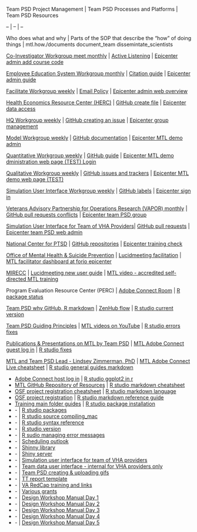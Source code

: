 Team PSD Project Management | Team PSD Processes and Platforms | Team PSD Resources















-- | -- | --















Who does what and why | Parts of the SOP that describe the "how" of doing things | mtl.how./documents document_team dissemintate_scientists















[Co-Investigator Workgroup meet monthly](http://mtl.how/team) | [Active Listening](https://raw.githubusercontent.com/lzim/teampsd/tree/master/resources/listening) | [Epicenter admin add course code](https://raw.githubusercontent.com/lzim/teampsd/master/resources/training_guides/mtl_how_demo/course_code.md)















[Employee Education System Workgroup monthly](http://mtl.how/team) | [Citation guide](https://raw.githubusercontent.com/lzim/teampsd/master/resources/citation/citation.pdf) | [Epicenter admin guide](https://raw.githubusercontent.com/lzim/teampsd/tree/master/resources/training_guides/mtl_how_facilitate/mtl_demo_admin)















[Facilitate Workgroup weekly](http://mtl.how/team) | [Email Policy](https://raw.githubusercontent.com/lzim/teampsd/master/resources/training_guides/teampsd_emails.md) | [Epicenter admin web overview](https://raw.githubusercontent.com/lzim/teampsd/master/resources/training_guides/mtl_how_facilitate/epicenter_admin/admin_web_page_overview.md)















[Health Economics Resource Center (HERC)](https://www.research.va.gov/) | [GitHub create file](https://raw.githubusercontent.com/lzim/teampsd/master/resources/training_guides/github/new_file.md) | [Epicenter data access](https://raw.githubusercontent.com/lzim/teampsd/master/resources/cheatsheets/mtl_how_data_cheatsheet.pdf)















[HQ Workgroup weekly](http://mtl.how/team) | [GitHub creating an issue](https://help.github.com/en/github/managing-your-work-on-github/creating-an-issue) | [Epicenter group management](https://raw.githubusercontent.com/lzim/teampsd/master/resources/training_guides/mtl_how_facilitate/mtl_demo_admin/mtl_demo_webmaster.md)















[Model Workgroup weekly](http://mtl.how/team) | [GitHub documentation](https://raw.githubusercontent.com/lzim/teampsd/master/resources/maps/documentation_map.pdf) | [Epicenter MTL demo admin](https://raw.githubusercontent.com/lzim/teampsd/master/resources/training_guides/mtl_how_facilitate/mtl_demo_admin/mtl_demo_webmaster.md)















[Quantitative Workgroup weekly](http://mtl.how/team) | [GitHub guide](https://raw.githubusercontent.com/lzim/teampsd/master/resources/training_guides/github/github_guide.md) | [Epicenter MTL demo dministration web page (TEST) Login](https://forio.com/app/va/va-psd-test-demo/login.html)















[Qualitative Workgroup weekly](http://mtl.how/team) | [GitHub issues and trackers](https://raw.githubusercontent.com/lzim/teampsd/master/resources/training_guides/github/issues_and_trackers_management.md) | [Epicenter MTL demo web page (TEST)](https://forio.com/app/va/va-psd-test-demo/mtl_demo.html)















[Simulation User Interface Workgroup weekly](http://mtl.how/team) | [GitHub labels](https://raw.githubusercontent.com/lzim/teampsd/master/resources/training_guides/github/labels_management.md) | [Epicenter sign in](https://forio.com/epicenter/sign-in)















[Veterans Advisory Partnership for Operations Research (VAPOR) monthly](http://mtl.how/team) | [GitHub pull requests conflicts](https://raw.githubusercontent.com/lzim/teampsd/master/resources/training_guides/github/pull_requests_with_conflicts.md) | [Epicenter team PSD group](https://raw.githubusercontent.com/lzim/teampsd/master/resources/training_guides/mtl_how_facilitate/epicenter_admin/group_management.md)















[Simulation User Interface for Team of VHA Providers](mtl.how/sim)| [GitHub pull requests](https://raw.githubusercontent.com/lzim/teampsd/master/resources/training_guides/github/pull_requests_and_branches_management.md) | [Epicenter team PSD web admin](https://raw.githubusercontent.com/lzim/teampsd/master/resources/training_guides/mtl_how_facilitate/mtl_demo_admin/Team_PSD_Webmaster.md)















[National Center for PTSD](https://www.ptsd.va.gov/) | [GitHub repositories](https://raw.githubusercontent.com/lzim/teampsd/master/resources/training_guides/github/repositories.md) | [Epicenter training check](https://raw.githubusercontent.com/lzim/teampsd/master/resources/training_guides/mtl_how_facilitate/teampsd_admin/training_outline.md)















[Office of Mental Health & Suicide Prevention](https://www.mentalhealth.va.gov/) | [Lucidmeeting facilitation](https://raw.githubusercontent.com/lzim/teampsd/master/resources/training_guides/mtl_how_lucid/meeting_facilitation.md) | [MTL facilitator dashboard at forio epicenter](mtl.how/facilitate)















[MIRECC](https://www.mirecc.va.gov/) | [Lucidmeeting new user guide](https://www.lucidmeetings.com/sites/default/files/new-user-guide.pdf) | [MTL video - accredited self-directed MTL training](mtl.how/tms)















Program Evaluation Resource Center (PERC) | [ Adobe Connect Room](https://va-eerc-ees.adobeconnect.com/team_psd/) | [R package status](https://raw.githubusercontent.com/lzim/teampsd/master/resources/r/packages/Rpackage_status.R)















[Team PSD why GitHub, R markdown](https://raw.githubusercontent.com/lzim/teampsd/master/mtl_facilitate_workgroup/mtl_menu/README.md) | [ZenHub flow](https://raw.githubusercontent.com/lzim/teampsd/master/resources/maps/zenhub_flow.pdf) | [R studio current version](https://raw.githubusercontent.com/lzim/teampsd/master/resources/r/README.md)















[Team PSD Guiding Principles](https://raw.githubusercontent.com/lzim/teampsd/master/resources/training_guides/teampsd_guiding_principles.md) | [MTL videos on YouTube](https://www.youtube.com/user/LZPhD) | [R studio errors fixes](https://raw.githubusercontent.com/lzim/teampsd/tree/master/resources/r/errors_fixes)















[Publications & Presentations on MTL by Team PSD](mtl.how/refs) | [MTL Adobe Connect guest log in](https://raw.githubusercontent.com/lzim/teampsd/master/resources/training_guides/mtl_how_live/guest_login.md) | [R studio fixes](https://raw.githubusercontent.com/lzim/teampsd/master/resources/r/errors_fixes/rqda_gui.md)















[MTL and Team PSD Lead - Lindsey Zimmerman, PhD](mtl.how/lz) | [MTL Adobe Connect Live cheatsheet](https://raw.githubusercontent.com/lzim/teampsd/master/resources/cheatsheets/mtl_how_live_cheatsheet.pdf) | [R studio general guides markdown](https://rmarkdown.rstudio.com/)















- | [Adobe Connect host log in](https://raw.githubusercontent.com/lzim/teampsd/master/resources/training_guides/mtl_how_live/host_login.md) | [R studio ggplot2 in r](https://raw.githubusercontent.com/lzim/teampsd/tree/master/resources/r/ggplot2)















- | [MTL GitHub Repository of Resources](mtl.how/github) | [R studio markdown cheatsheet](https://raw.githubusercontent.com/lzim/teampsd/master/resources/r/rmarkdown_guides/rmarkdown-cheatsheet-2.0.pdf)















- | [OSF project registration cheatsheet](https://raw.githubusercontent.com/lzim/teampsd/master/resources/cheatsheets/mtl_how_osf_cheatsheet.pdf) | [R studio markdown language](https://raw.githubusercontent.com/lzim/teampsd/master/resources/training_guides/r/markdown.md)















- | [OSF project registration](https://raw.githubusercontent.com/lzim/teampsd/master/resources/training_guides/mtl_how_osf/osf_project_registration.md) | [R studio markdown reference guide](https://raw.githubusercontent.com/lzim/teampsd/master/resources/r/rmarkdown_guides/rmarkdown-reference.pdf)















- | [Training main folder guides](https://raw.githubusercontent.com/lzim/teampsd/tree/master/resources/training_guides) | [R studio package installation](https://raw.githubusercontent.com/lzim/teampsd/tree/master/resources/r/packages)















- | - | [R studio packages](https://raw.githubusercontent.com/lzim/teampsd/tree/master/resources/r/packages)















- | - | [R studio source compiling_mac](https://raw.githubusercontent.com/lzim/teampsd/master/resources/r/errors_fixes/source%20compiling_mac.md)















- | - | [R studio syntax reference](https://raw.githubusercontent.com/lzim/teampsd/master/resources/r/rmarkdown_guides/rmarkdown-reference.pdf)















- | - | [R studio version](https://raw.githubusercontent.com/lzim/teampsd/master/resources/r/README.md)















- | - | [R sudio managing error messages](https://raw.githubusercontent.com/lzim/teampsd/tree/master/resources/r/errors_fixes)















- | - | [Scheduling outlook](https://raw.githubusercontent.com/lzim/teampsd/master/resources/training_guides/emails_outlook/scheduling_outlook.md)















- | - | [Shinny library](https://raw.githubusercontent.com/lzim/teampsd/master/mtl_facilitate_workgroup/mtl_menu/ui.R)















- | - | [Shiny server](https://raw.githubusercontent.com/lzim/teampsd/master/mtl_facilitate_workgroup/mtl_menu/server.R)















- | - | [Simulation user interface for team of VHA providers](mtl.how/sim)















- | - | [Team data user interface - internal for VHA providers only](mtl.how/data)















- | - | [Team PSD creating & uploading gifs](https://raw.githubusercontent.com/lzim/teampsd/tree/master/resources/training_guides/gifs)















- | - | [TT report template](https://raw.githubusercontent.com/lzim/teampsd/master/resources/training_guides/emails_outlook/tt_teampsd.md)
















- | - | [VA RedCap training and links](https://raw.githubusercontent.com/lzim/teampsd/master/resources/training_guides/redcap/va_redcap.md)















- | - | [Various grants](https://raw.githubusercontent.com/lzim/teampsd/tree/master/mtl_facilitate_workgroup/evaluation)




- | - | [Design Workshop Manual Day 1](https://raw.githubusercontent.com/lijenn/teampsdprototype/master/resources/design/design_workshop_manual/day_1_design_workshop_manual.md)
- | - | [Design Workshop Manual Day 2](https://raw.githubusercontent.com/lijenn/teampsdprototype/master/resources/design/design_workshop_manual/day_2_design_workshop_manual.md)
- | - | [Design Workshop Manual Day 3](https://raw.githubusercontent.com/lijenn/teampsdprototype/master/resources/design/design_workshop_manual/day_3_design_workshop_manual.md)
- | - | [Design Workshop Manual Day 4](https://raw.githubusercontent.com/lijenn/teampsdprototype/master/resources/design/design_workshop_manual/day_4_design_workshop_manual.md)
- | - | [Design Workshop Manual Day 5](https://raw.githubusercontent.com/lijenn/teampsdprototype/master/resources/design/design_workshop_manual/day_5_design_workshop_manual.md)






























































































